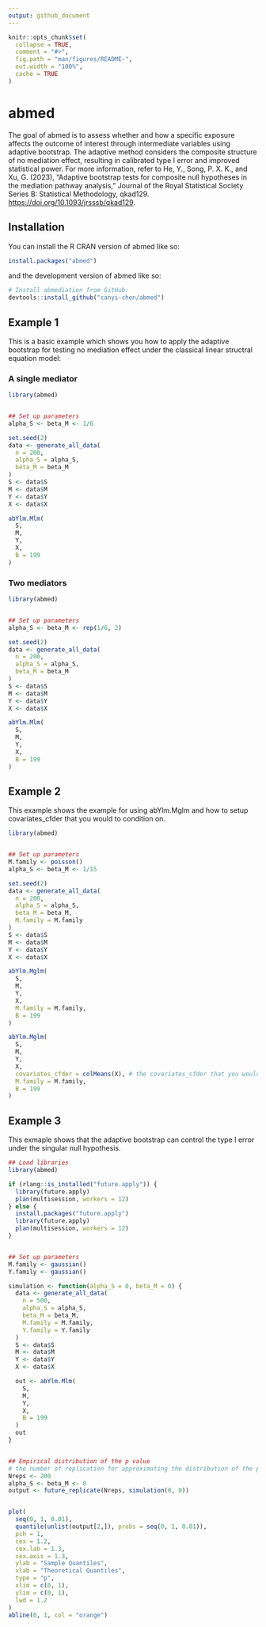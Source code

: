 ```yaml
---
output: github_document
---
```



<!-- README.md is generated from README.Rmd. Please edit that file -->

```r
knitr::opts_chunk$set(
  collapse = TRUE,
  comment = "#>",
  fig.path = "man/figures/README-",
  out.width = "100%",
  cache = TRUE
)
```

# abmed

<!-- badges: start -->

<!-- badges: end -->

The goal of abmed is to assess whether and how a specific exposure affects the outcome of interest through intermediate variables using adaptive bootstrap. The adaptive method considers the composite structure of no mediation effect, resulting in calibrated type I error and improved statistical power. For more information, refer to He, Y., Song, P. X. K., and Xu, G. (2023), “Adaptive bootstrap tests for composite null hypotheses in the mediation pathway analysis,” Journal of the Royal Statistical Society Series B: Statistical Methodology, qkad129. <https://doi.org/10.1093/jrsssb/qkad129>.

## Installation

You can install the R CRAN version of abmed like so:

```r
install.packages("abmed")
```

and the development version of abmed like so:

``` r
# Install abmediation from GitHub:
devtools::install_github("canyi-chen/abmed")
```

## Example 1

This is a basic example which shows you how to apply the adaptive bootstrap for testing no mediation effect under the classical linear structral equation model:

### A single mediator

``` r
library(abmed)


## Set up parameters
alpha_S <- beta_M <- 1/6

set.seed(2)
data <- generate_all_data(
  n = 200,
  alpha_S = alpha_S,
  beta_M = beta_M
)
S <- data$S
M <- data$M
Y <- data$Y
X <- data$X

abYlm.Mlm(
  S,
  M,
  Y,
  X,
  B = 199
)
```


### Two mediators

```r
library(abmed)


## Set up parameters
alpha_S <- beta_M <- rep(1/6, 2)

set.seed(2)
data <- generate_all_data(
  n = 200,
  alpha_S = alpha_S,
  beta_M = beta_M
)
S <- data$S
M <- data$M
Y <- data$Y
X <- data$X

abYlm.Mlm(
  S,
  M,
  Y,
  X,
  B = 199
)
```

## Example 2

This example shows the example for using abYlm.Mglm and how to setup covariates_cfder that you would to condition on. 

```r
library(abmed)


## Set up parameters
M.family <- poisson()
alpha_S <- beta_M <- 1/15

set.seed(2)
data <- generate_all_data(
  n = 200,
  alpha_S = alpha_S,
  beta_M = beta_M,
  M.family = M.family
)
S <- data$S
M <- data$M
Y <- data$Y
X <- data$X

abYlm.Mglm(
  S,
  M,
  Y,
  X,
  M.family = M.family,
  B = 199
)

abYlm.Mglm(
  S,
  M,
  Y,
  X,
  covariates_cfder = colMeans(X), # the covariates_cfder that you would to condition on
  M.family = M.family,
  B = 199
)
```



## Example 3

This exmaple shows that the adaptive bootstrap can control the type I error under the singular null hypothesis.

```r
## Load libraries
library(abmed)

if (rlang::is_installed("future.apply")) {
  library(future.apply)
  plan(multisession, workers = 12)
} else {
  install.packages("future.apply")
  library(future.apply)
  plan(multisession, workers = 12)
}


## Set up parameters
M.family <- gaussian()
Y.family <- gaussian()

simulation <- function(alpha_S = 0, beta_M = 0) {
  data <- generate_all_data(
    n = 500,
    alpha_S = alpha_S,
    beta_M = beta_M,
    M.family = M.family,
    Y.family = Y.family
  )
  S <- data$S
  M <- data$M
  Y <- data$Y
  X <- data$X

  out <- abYlm.Mlm(
    S,
    M,
    Y,
    X,
    B = 199
  )
  out
}


## Empirical distribution of the p value
# the number of replication for approximating the distribution of the p value
Nreps <- 200
alpha_S <- beta_M <- 0
output <- future_replicate(Nreps, simulation(0, 0))


plot(
  seq(0, 1, 0.01),
  quantile(unlist(output[2,]), probs = seq(0, 1, 0.01)),
  pch = 1,
  cex = 1.2,
  cex.lab = 1.3,
  cex.axis = 1.3,
  ylab = "Sample Quantiles",
  xlab = "Theoretical Quantiles",
  type = "p",
  xlim = c(0, 1),
  ylim = c(0, 1),
  lwd = 1.2
)
abline(0, 1, col = "orange")
```

